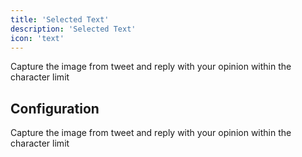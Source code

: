```yaml
---
title: 'Selected Text'
description: 'Selected Text'
icon: 'text'
---
```


<Card title="Selected Text in Action" img="/images/lexi-selected-text.jpg">
  Capture the image from tweet and reply with your opinion within the character limit
</Card>

## Configuration

<Card title="Selected Text Configuration" img="/images/lexi-selected-text-config.jpg">
  Capture the image from tweet and reply with your opinion within the character limit
</Card>
